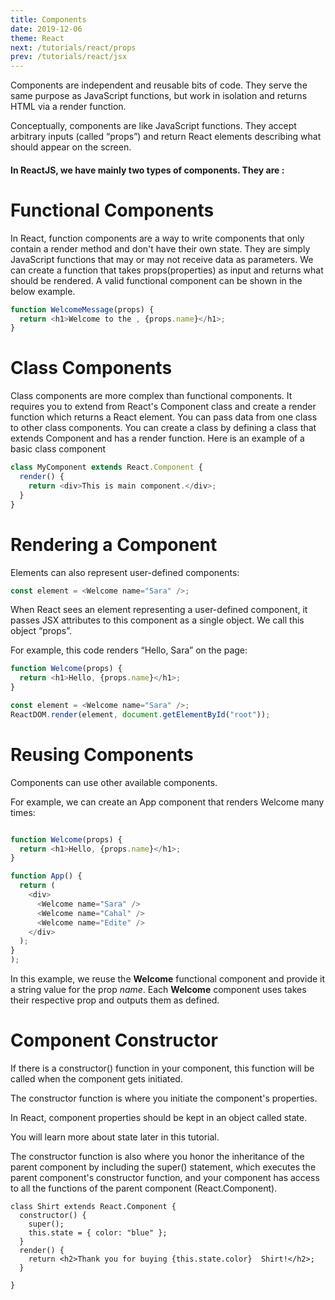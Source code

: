 ```yaml
---
title: Components
date: 2019-12-06
theme: React
next: /tutorials/react/props
prev: /tutorials/react/jsx
---
```


Components are independent and reusable bits of code.
They serve the same purpose as JavaScript functions,
but work in isolation and returns HTML via a render function.

Conceptually, components are like JavaScript functions.
They accept arbitrary inputs (called “props”) and
return React elements describing what should appear on the screen.

#### In ReactJS, we have mainly two types of components. They are :

# Functional Components

In React, function components are a way to write components
that only contain a render method and don't have their own state.
They are simply JavaScript functions that may or may not receive data as parameters.
We can create a function that takes props(properties) as input and returns
what should be rendered.
A valid functional component can be shown in the below example.

```js
function WelcomeMessage(props) {
  return <h1>Welcome to the , {props.name}</h1>;
}
```

# Class Components

Class components are more complex than functional components.
It requires you to extend from React's Component class and create a render
function which returns a React element. You can pass data from one class
to other class components. You can create a class by defining a class that
extends Component and has a render function.
Here is an example of a basic class component

```js
class MyComponent extends React.Component {
  render() {
    return <div>This is main component.</div>;
  }
}
```

# Rendering a Component

Elements can also represent user-defined components:

```js
const element = <Welcome name="Sara" />;
```

When React sees an element representing a user-defined component,
it passes JSX attributes to this component as a single object. We call this object “props”.

For example, this code renders “Hello, Sara” on the page:

```js
function Welcome(props) {
  return <h1>Hello, {props.name}</h1>;
}

const element = <Welcome name="Sara" />;
ReactDOM.render(element, document.getElementById("root"));
```

# Reusing Components

Components can use other available components.

For example, we can create an App component that renders Welcome many times:

```js

function Welcome(props) {
  return <h1>Hello, {props.name}</h1>;
}

function App() {
  return (
    <div>
      <Welcome name="Sara" />
      <Welcome name="Cahal" />
      <Welcome name="Edite" />
    </div>
  );
}
);
```

In this example, we reuse the **Welcome** functional component and provide it a
string value for the prop _name_. Each **Welcome** component uses takes their
respective prop and outputs them as defined.

# Component Constructor

If there is a constructor() function in your component,
this function will be called when the component gets initiated.

The constructor function is where you initiate the component's properties.

In React, component properties should be kept in an object called state.

You will learn more about state later in this tutorial.

The constructor function is also where you honor the inheritance of the parent
component by including the super() statement,
which executes the parent component's constructor function,
and your component has access to all the functions
of the parent component (React.Component).

```React live = true
class Shirt extends React.Component {
  constructor() {
    super();
    this.state = { color: "blue" };
  }
  render() {
    return <h2>Thank you for buying {this.state.color}  Shirt!</h2>;
  }

}
```
